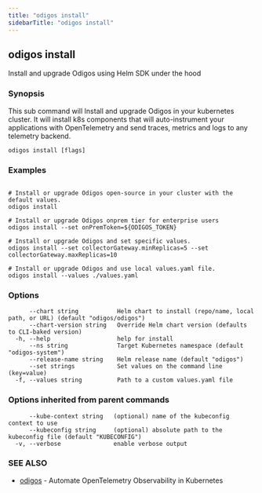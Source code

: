```yaml
---
title: "odigos install"
sidebarTitle: "odigos install"
---
```

## odigos install

Install and upgrade Odigos using Helm SDK under the hood

### Synopsis

This sub command will Install and upgrade Odigos in your kubernetes cluster. It will install k8s components that will auto-instrument your applications with OpenTelemetry and send traces, metrics and logs to any telemetry backend.

```
odigos install [flags]
```

### Examples

```

# Install or upgrade Odigos open-source in your cluster with the default values.
odigos install

# Install or upgrade Odigos onprem tier for enterprise users
odigos install --set onPremToken=${ODIGOS_TOKEN}

# Install or upgrade Odigos and set specific values.
odigos install --set collectorGateway.minReplicas=5 --set collectorGateway.maxReplicas=10

# Install or upgrade Odigos and use local values.yaml file.
odigos install --values ./values.yaml

```

### Options

```
      --chart string           Helm chart to install (repo/name, local path, or URL) (default "odigos/odigos")
      --chart-version string   Override Helm chart version (defaults to CLI-baked version)
  -h, --help                   help for install
      --ns string              Target Kubernetes namespace (default "odigos-system")
      --release-name string    Helm release name (default "odigos")
      --set strings            Set values on the command line (key=value)
  -f, --values string          Path to a custom values.yaml file
```

### Options inherited from parent commands

```
      --kube-context string   (optional) name of the kubeconfig context to use
      --kubeconfig string     (optional) absolute path to the kubeconfig file (default "KUBECONFIG")
  -v, --verbose               enable verbose output
```

### SEE ALSO

* [odigos](/cli/odigos)	 - Automate OpenTelemetry Observability in Kubernetes